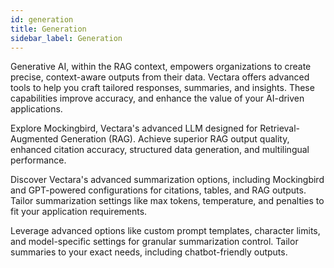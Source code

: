 ```yaml
---
id: generation
title: Generation
sidebar_label: Generation
---
```



Generative AI, within the RAG context, empowers organizations to create precise,
context-aware outputs from their data. Vectara offers advanced tools to help you
craft tailored responses, summaries, and insights. These capabilities improve
accuracy, and enhance the value of your AI-driven applications.

<Grid columns={3}>
  <TopicButton
    title="Mockingbird: Vectara's LLM"
    href="/docs/learn/mockingbird-llm">
    <Spacer size="l" />
    Explore Mockingbird, Vectara's advanced LLM designed for Retrieval-Augmented 
    Generation (RAG).
    <Spacer size="l" />
    Achieve superior RAG output quality, enhanced citation 
    accuracy, structured data generation, and multilingual performance.
  </TopicButton>
  
  <TopicButton
    title="Summarizers"
    href="/docs/learn/grounded-generation/select-a-summarizer">
    <Spacer size="l" />
    Discover Vectara's advanced summarization options, 
    including Mockingbird and GPT-powered configurations for citations, tables, 
    and RAG outputs.
    <Spacer size="l" />
    Tailor summarization settings like max tokens, temperature, and penalties 
    to fit your application requirements.
  </TopicButton>
  
  <TopicButton
    title="Advanced Prompt Customization"
    href="/docs/generative-prompts">
    <Spacer size="l" />
    Leverage advanced options like custom prompt templates, character limits, 
    and model-specific settings for granular summarization control. 
    <Spacer size="l" />
    Tailor summaries to your exact needs, including chatbot-friendly outputs.
  </TopicButton>
</Grid>

